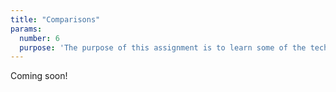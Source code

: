 ```yaml
---
title: "Comparisons"
params:
  number: 6
  purpose: 'The purpose of this assignment is to learn some of the technical details of how to create charts for **comparing values** to one another and / or to a benchmark.'
---
```


Coming soon!